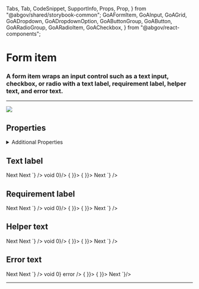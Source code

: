   Tabs,
  Tab,
  CodeSnippet,
  SupportInfo,
  Props,
  Prop,
} from "@abgov/shared/storybook-common";
  GoAFormItem,
  GoAInput,
  GoAGrid,
  GoADropdown,
  GoADropdownOption,
  GoAButtonGroup,
  GoAButton,
  GoARadioGroup,
  GoARadioItem,
  GoACheckbox,
} from "@abgov/react-components";

<Meta title="Utility/Form Item" />

# Form item

### A form item wraps an input control such as a text input, checkbox, or radio with a text label, requirement label, helper text, and error text.

---

![](.images/form_item_desc.png)

## Properties

<Props>
  <Prop
    name="label"
    type="string"
    description="Creates a label for a form item"
  />
  <Prop
    name="helpText"
    type="string"
    description="Help text displayed under the form field to provide an additional explanation"
  />
  <Prop
    name="error"
    type="string"
    description="Error text displayed under the form field. Leave blank to indicate valid field."
  />
  <Prop
    name="requirement"
    type="optional | required"
    description="Marks the field with optional/required label."
  />
</Props>

<details>
  <summary>Additional Properties</summary>
  <Props showTabs={true}>
    <Prop
      name="mt"
      type="none | 3xs | 2xs | xs | s | m | l | xl | 2xl | 3xl | 4xl"
      defaultValue="none"
      description="Top margin"
    />
    <Prop
      name="mr"
      type="none | 3xs | 2xs | xs | s | m | l | xl | 2xl | 3xl | 4xl"
      defaultValue="none"
      description="Right margin"
    />
    <Prop
      name="mb"
      type="none | 3xs | 2xs | xs | s | m | l | xl | 2xl | 3xl | 4xl"
      defaultValue="none"
      description="Bottom margin"
    />
    <Prop
      name="ml"
      type="none | 3xs | 2xs | xs | s | m | l | xl | 2xl | 3xl | 4xl"
      defaultValue="none"
      description="Left margin"
    />
  </Props>
</details>

## Text label

<Story name="Text label">
  <GoAFormItem label="First name">
    <GoAInput name="firstName" />
  </GoAFormItem>
  <div style={{ padding: "8px" }}></div>
  <GoAFormItem label="Checkbox Colors">
    <GoACheckbox name="colors" text="Red" value="red"></GoACheckbox>
    <GoACheckbox name="colors" text="Blue" value="blue"></GoACheckbox>
  </GoAFormItem>
  <div style={{ padding: "8px" }}></div>
  <GoAFormItem label="Radio Colors">
    <GoARadioGroup name="colors">
      <GoARadioItem name="colors" label="Red" value="red" />
      <GoARadioItem name="colors" label="Blue" value="blue" />
    </GoARadioGroup>
  </GoAFormItem>
  <div style={{ padding: "8px" }}></div>
  <GoAFormItem label="Dropdown Colors">
    <GoADropdown name="colors">
      <GoADropdownOption name="colors" value="red" label="Red" />
      <GoADropdownOption name="colors" value="green" label="Green" />
    </GoADropdown>
  </GoAFormItem>
  <div style={{ padding: "8px" }}></div>
  <GoAFormItem label="Button label">
    <GoAButtonGroup alignment="start">
      <GoAButton type="primary">Next</GoAButton>
    </GoAButtonGroup>
  </GoAFormItem>
</Story>

<Tabs>
  <Tab label="Web Component" hidden={true}>
    <CodeSnippet
      lang="html"
      code={`
      <goa-form-item label="First name">
        <goa-input name="firstName" />
      </goa-form-item>
      <goa-form-item label="Checkbox Colors">
        <goa-checkbox name="colors" text="Red" value="red"></goa-checkbox>
        <goa-checkbox name="colors" text="Blue" value="blue"></goa-checkbox>
      </goa-form-item>
      <goa-form-item label="Radio Colors">
        <goa-radio-group name="colors">
            <goa-radio-item name="colors" label="Red" value="red" />
            <goa-radio-item name="colors" label="Blue" value="blue" />
        </goa-radio-group>
      </goa-form-item>
      <goa-form-item label="Dropdown Colors">
        <goa-dropdown name="colors">
          <goa-dropdown-item name="colors" value="red" label="Red" />
          <goa-dropdown-item name="colors" value="green" label="Green" />
        </goa-dropdown>
      </goa-form-item>
      <goa-form-item label="Button label">
          <goa-button type="primary">Next</goa-button>
      </goa-form-item>
    `}
    />
  </Tab>
  <Tab label="Angular">
    <CodeSnippet
      lang="html"
      code={`
      <goa-form-item label="First name">
        <goa-input name="firstName"></goa-input>
      </goa-form-item>
      <goa-form-item label="Checkbox Colors">
        <goa-checkbox name="colors" text="Red" value="red"></goa-checkbox>
        <goa-checkbox name="colors" text="Blue" value="blue"></goa-checkbox>
      </goa-form-item>
      <goa-form-item label="Radio Colors">
        <goa-radio-group name="colors">
            <goa-radio-item name="colors" label="Red" value="red"></goa-radio-item>
            <goa-radio-item name="colors" label="Blue" value="blue"></goa-radio-item>
        </goa-radio-group>
      </goa-form-item>
      <goa-form-item label="Dropdown Colors">
        <goa-dropdown name="colors">
          <goa-dropdown-item name="colors" value="red" label="Red"></goa-dropdown-item>
          <goa-dropdown-item name="colors" value="green" label="Green"></goa-dropdown-item>
        </goa-dropdown>
      </goa-form-item>
      <goa-form-item label="Button label">
          <goa-button type="primary">Next</goa-button>
      </goa-form-item>
    `}
    />
  </Tab>
  <Tab label="React">
    <CodeSnippet
      lang="tsx"
      code={`
          <GoAFormItem label="First name">
            <GoAInput name="firstName" value="" onChange={() => void 0}/>
          </GoAFormItem>
          <GoAFormItem label="Checkbox Colors">
            <GoACheckbox name="colors" text="Red" value="red" checked={false}></GoACheckbox>
            <GoACheckbox name="colors" text="Blue" value="blue" checked={false}></GoACheckbox>
          </GoAFormItem>
          <GoAFormItem label="Radio Colors">
            <GoARadioGroup name="colors" onChange={() => { }}>
                <GoARadioItem name="colors" label="Red" value="red" />
                <GoARadioItem name="colors" label="Blue" value="blue" />
            </GoARadioGroup>
          </GoAFormItem>
          <GoAFormItem label="Dropdown Colors">
            <GoADropdown name="colors" error={false} value="" onChange={() => { }}>
              <GoADropdownOption name="colors" value="red" label="Red" />
              <GoADropdownOption name="colors" value="green" label="Green" />
            </GoADropdown>
          </GoAFormItem>
          <GoAFormItem label="Button label">
            <GoAButtonGroup alignment="start">
              <GoAButton type="primary">Next</GoAButton>
            </GoAButtonGroup>
          </GoAFormItem>
    `}
    />
  </Tab>
</Tabs>

## Requirement label

<Story name="Requirement label">
  <GoAFormItem label="First name" requirement="required">
    <GoAInput name="firstName" />
  </GoAFormItem>
  <div style={{ padding: "8px" }}></div>
  <GoAFormItem label="Checkbox Colors" requirement="optional">
    <GoACheckbox name="colors" text="Red" value="red"></GoACheckbox>
    <GoACheckbox name="colors" text="Blue" value="blue"></GoACheckbox>
  </GoAFormItem>
  <div style={{ padding: "8px" }}></div>
  <GoAFormItem label="Radio Colors" requirement="required">
    <GoARadioGroup name="colors">
      <GoARadioItem name="colors" label="Red" value="red" />
      <GoARadioItem name="colors" label="Blue" value="blue" />
    </GoARadioGroup>
  </GoAFormItem>
  <div style={{ padding: "8px" }}></div>
  <GoAFormItem label="Dropdown Colors" requirement="optional">
    <GoADropdown name="colors">
      <GoADropdownOption name="colors" value="red" label="Red" />
      <GoADropdownOption name="colors" value="green" label="Green" />
    </GoADropdown>
  </GoAFormItem>
  <div style={{ padding: "8px" }}></div>
  <GoAFormItem label="Button label" requirement="required">
    <GoAButtonGroup alignment="start">
      <GoAButton type="primary">Next</GoAButton>
    </GoAButtonGroup>
  </GoAFormItem>
</Story>

<Tabs>
  <Tab label="Web Component" hidden={true}>
    <CodeSnippet
      lang="html"
      code={`
      <goa-form-item label="First name" requirement="required">
        <goa-input name="firstName" />
      </goa-form-item>
      <goa-form-item label="Checkbox Colors" requirement="optional">
        <goa-checkbox name="colors" text="Red" value="red"></goa-checkbox>
        <goa-checkbox name="colors" text="Blue" value="blue"></goa-checkbox>
      </goa-form-item>
      <goa-form-item label="Radio Colors" requirement="required">
        <goa-radio-group name="colors">
            <goa-radio-item name="colors" label="Red" value="red" />
            <goa-radio-item name="colors" label="Blue" value="blue" />
        </goa-radio-group>
      </goa-form-item>
      <goa-form-item label="Dropdown Colors" requirement="optional">
        <goa-dropdown name="colors">
          <goa-dropdown-item name="colors" value="red" label="Red" />
          <goa-dropdown-item name="colors" value="green" label="Green" />
        </goa-dropdown>
      </goa-form-item>
      <goa-form-item label="Button label" requirement="required">
          <goa-button type="primary">Next</goa-button>
      </goa-form-item>
    `}
    />
  </Tab>
  <Tab label="Angular">
    <CodeSnippet
      lang="html"
      code={`
      <goa-form-item label="First name" requirement="required">
        <goa-input name="firstName"></goa-input>
      </goa-form-item>
      <goa-form-item label="Checkbox Colors" requirement="optional">
        <goa-checkbox name="colors" text="Red" value="red"></goa-checkbox>
        <goa-checkbox name="colors" text="Blue" value="blue"></goa-checkbox>
      </goa-form-item>
      <goa-form-item label="Radio Colors" requirement="required">
        <goa-radio-group name="colors">
            <goa-radio-item name="colors" label="Red" value="red"></goa-radio-item>
            <goa-radio-item name="colors" label="Blue" value="blue"></goa-radio-item>
        </goa-radio-group>
      </goa-form-item>
      <goa-form-item label="Dropdown Colors" requirement="optional">
        <goa-dropdown name="colors">
          <goa-dropdown-item name="colors" value="red" label="Red"></goa-dropdown-item>
          <goa-dropdown-item name="colors" value="green" label="Green"></goa-dropdown-item>
        </goa-dropdown>
      </goa-form-item>
      <goa-form-item label="Button label" requirement="required">
          <goa-button type="primary">Next</goa-button>
      </goa-form-item>
    `}
    />
  </Tab>
  <Tab label="React">
    <CodeSnippet
      lang="tsx"
      code={`
          <GoAFormItem label="First name" requirement="required">
            <GoAInput name="firstName" value="" onChange={() => void 0}/>
          </GoAFormItem>
          <GoAFormItem label="Checkbox Colors" requirement="optional">
            <GoACheckbox name="colors" text="Red" value="red" checked={false}></GoACheckbox>
            <GoACheckbox name="colors" text="Blue" value="blue" checked={false}></GoACheckbox>
          </GoAFormItem>
          <GoAFormItem label="Radio Colors" requirement="required">
            <GoARadioGroup name="colors" onChange={() => { }}>
                <GoARadioItem name="colors" label="Red" value="red" />
                <GoARadioItem name="colors" label="Blue" value="blue" />
            </GoARadioGroup>
          </GoAFormItem>
          <GoAFormItem label="Dropdown Colors" requirement="optional">
            <GoADropdown name="colors" error={false} value="" onChange={() => { }}>
              <GoADropdownOption name="colors" value="red" label="Red" />
              <GoADropdownOption name="colors" value="green" label="Green" />
            </GoADropdown>
          </GoAFormItem>
            <GoAFormItem label="Button label" requirement="required">
            <GoAButtonGroup alignment="start">
              <GoAButton type="primary">Next</GoAButton>
            </GoAButtonGroup>
          </GoAFormItem>
    `}
    />
  </Tab>
</Tabs>

## Helper text

<Story name="Help text">
  <GoAFormItem label="First name" helpText="Help text">
    <GoAInput name="firstName" />
  </GoAFormItem>
  <div style={{ padding: "8px" }}></div>
  <GoAFormItem label="Checkbox Colors" helpText="Select one option">
    <GoACheckbox name="colors" text="Red" value="red"></GoACheckbox>
    <GoACheckbox name="colors" text="Blue" value="blue"></GoACheckbox>
  </GoAFormItem>
  <div style={{ padding: "8px" }}></div>
  <GoAFormItem label="Radio Colors" helpText="Select one option">
    <GoARadioGroup name="colors">
      <GoARadioItem name="colors" label="Red" value="red" />
      <GoARadioItem name="colors" label="Blue" value="blue" />
    </GoARadioGroup>
  </GoAFormItem>
  <div style={{ padding: "8px" }}></div>
  <GoAFormItem label="Dropdown Colors" helpText="Select one option">
    <GoADropdown name="colors">
      <GoADropdownOption name="colors" value="red" label="Red" />
      <GoADropdownOption name="colors" value="green" label="Green" />
    </GoADropdown>
  </GoAFormItem>
  <div style={{ padding: "8px" }}></div>
  <GoAFormItem label="Button label" helpText="Click here for more">
    <GoAButtonGroup alignment="start">
      <GoAButton type="primary">Next</GoAButton>
    </GoAButtonGroup>
  </GoAFormItem>
</Story>

<Tabs>
  <Tab label="Web Component" hidden={true}>
    <CodeSnippet
      lang="html"
      code={`
      <goa-form-item label="First name" helpText="Help text">
        <goa-input name="firstName" />
      </goa-form-item>
      <goa-form-item label="Checkbox Colors" helpText="Select one option">
        <goa-checkbox name="colors" text="Red" value="red"></goa-checkbox>
        <goa-checkbox name="colors" text="Blue" value="blue"></goa-checkbox>
      </goa-form-item>
      <goa-form-item label="Radio Colors" helpText="Select one option">
        <goa-radio-group name="colors">
            <goa-radio-item name="colors" label="Red" value="red" />
            <goa-radio-item name="colors" label="Blue" value="blue" />
        </goa-radio-group>
      </goa-form-item>
      <goa-form-item label="Dropdown Colors" helpText="Select one option">
        <goa-dropdown name="colors">
          <goa-dropdown-item name="colors" value="red" label="Red" />
          <goa-dropdown-item name="colors" value="green" label="Green" />
        </goa-dropdown>
      </goa-form-item>
      <goa-form-item label="Button label" helpText="Click here for more">
          <goa-button type="primary">Next</goa-button>
      </goa-form-item>
    `}
    />
  </Tab>
  <Tab label="Angular">
    <CodeSnippet
      lang="html"
      code={`
      <goa-form-item label="First name" helpText="Help text">
        <goa-input name="firstName"></goa-input>
      </goa-form-item>
      <goa-form-item label="Checkbox Colors" helpText="Select one option">
        <goa-checkbox name="colors" text="Red" value="red"></goa-checkbox>
        <goa-checkbox name="colors" text="Blue" value="blue"></goa-checkbox>
      </goa-form-item>
      <goa-form-item label="Radio Colors" helpText="Select one option">
        <goa-radio-group name="colors">
            <goa-radio-item name="colors" label="Red" value="red"></goa-radio-item>
            <goa-radio-item name="colors" label="Blue" value="blue"></goa-radio-item>
        </goa-radio-group>
      </goa-form-item>
      <goa-form-item label="Dropdown Colors" helpText="Select one option">
        <goa-dropdown name="colors">
          <goa-dropdown-item name="colors" value="red" label="Red"></goa-dropdown-item>
          <goa-dropdown-item name="colors" value="green" label="Green"></goa-dropdown-item>
        </goa-dropdown>
      </goa-form-item>
      <goa-form-item label="Button label" helpText="Click here for more">
          <goa-button type="primary">Next</goa-button>
      </goa-form-item>
    `}
    />
  </Tab>
  <Tab label="React">
    <CodeSnippet
      lang="tsx"
      code={`
          <GoAFormItem label="First name" helpText="Help text">
            <GoAInput name="firstName" value="" onChange={() => void 0}/>
          </GoAFormItem>
          <GoAFormItem label="Checkbox Colors" helpText="Select one option">
            <GoACheckbox name="colors" text="Red" value="red" checked={false}></GoACheckbox>
            <GoACheckbox name="colors" text="Blue" value="blue" checked={false}></GoACheckbox>
          </GoAFormItem>
          <GoAFormItem label="Radio Colors" helpText="Select one option">
            <GoARadioGroup name="colors" onChange={() => { }}>
                <GoARadioItem name="colors" label="Red" value="red" />
                <GoARadioItem name="colors" label="Blue" value="blue" />
            </GoARadioGroup>
          </GoAFormItem>
          <GoAFormItem label="Dropdown Colors" helpText="Select one option">
            <GoADropdown name="colors" error={false} value="" onChange={() => { }}>
              <GoADropdownOption name="colors" value="red" label="Red" />
              <GoADropdownOption name="colors" value="green" label="Green" />
            </GoADropdown>
          </GoAFormItem>
            <GoAFormItem label="Button label" helpText="Click here for more">
            <GoAButtonGroup alignment="start">
              <GoAButton type="primary">Next</GoAButton>
            </GoAButtonGroup>
          </GoAFormItem>
    `}
    />
  </Tab>
</Tabs>

## Error text

<Story name="Error text">
  <GoAFormItem label="First name" error="First name is required">
    <GoAInput name="firstName" error />
  </GoAFormItem>
  <div style={{ padding: "8px" }}></div>
  <GoAFormItem label="Checkbox Colors" error="At least one option is required">
    <GoACheckbox name="colors" text="Red" value="red"></GoACheckbox>
    <GoACheckbox name="colors" text="Blue" value="blue"></GoACheckbox>
  </GoAFormItem>
  <div style={{ padding: "8px" }}></div>
  <GoAFormItem label="Radio Colors" error="At least one option is required">
    <GoARadioGroup name="colors">
      <GoARadioItem name="colors" label="Red" value="red" />
      <GoARadioItem name="colors" label="Blue" value="blue" />
    </GoARadioGroup>
  </GoAFormItem>
  <div style={{ padding: "8px" }}></div>
  <GoAFormItem label="Dropdown Colors" error="At least one option is required">
    <GoADropdown name="colors">
      <GoADropdownOption name="colors" value="red" label="Red" />
      <GoADropdownOption name="colors" value="green" label="Green" />
    </GoADropdown>
  </GoAFormItem>
  <div style={{ padding: "8px" }}></div>
  <GoAFormItem label="Button label" error="Click here for more">
    <GoAButtonGroup alignment="start">
      <GoAButton type="primary">Next</GoAButton>
    </GoAButtonGroup>
  </GoAFormItem>
</Story>

<Tabs>
  <Tab label="Web Component" hidden={true}>
    <CodeSnippet
      lang="html"
      code={`
        <!-- Error message should be a dynamic value -->
      <goa-form-item label="First name" error="First name is required">
        <goa-input name="firstName" error/>
      </goa-form-item>
      <goa-form-item label="Checkbox Colors" error="Select one option">
        <goa-checkbox name="colors" text="Red" value="red" checked={false}></goa-checkbox>
        <goa-checkbox name="colors" text="Blue" value="blue" checked={false}></goa-checkbox>
      </goa-form-item>
      <goa-form-item label="Radio Colors" error="Select one option">
        <goa-radio-group name="colors">
            <goa-radio-item name="colors" label="Red" value="red" />
            <goa-radio-item name="colors" label="Blue" value="blue" />
        </goa-radio-group>
      </goa-form-item>
      <goa-form-item label="Dropdown Colors" error="Select one option">
        <goa-dropdown name="colors">
          <goa-dropdown-item name="colors" value="red" label="Red" />
          <goa-dropdown-item name="colors" value="green" label="Green" />
        </goa-dropdown>
      </goa-form-item>
      <goa-form-item label="Button label" error="Click here for more">
          <goa-button type="primary">Next</goa-button>
      </goa-form-item>
      `}
    />
  </Tab>
  <Tab label="Angular">
    <CodeSnippet
      lang="html"
      code={`
      <goa-form-item label="First name" error="First name is required">
        <goa-input name="firstName" error></goa-input>
      </goa-form-item>
      <goa-form-item label="Checkbox Colors" error="Select one option">
        <goa-checkbox name="colors" text="Red" value="red"></goa-checkbox>
        <goa-checkbox name="colors" text="Blue" value="blue"></goa-checkbox>
      </goa-form-item>
      <goa-form-item label="Radio Colors" error="Select one option">
        <goa-radio-group name="colors">
            <goa-radio-item name="colors" label="Red" value="red"></goa-radio-item>
            <goa-radio-item name="colors" label="Blue" value="blue"></goa-radio-item>
        </goa-radio-group>
      </goa-form-item>
      <goa-form-item label="Dropdown Colors" error="Select one option">
        <goa-dropdown name="colors">
          <goa-dropdown-item name="colors" value="red" label="Red"></goa-dropdown-item>
          <goa-dropdown-item name="colors" value="green" label="Green"></goa-dropdown-item>
        </goa-dropdown>
      </goa-form-item>
      <goa-form-item label="Button label" error="Click here for more">
          <goa-button type="primary">Next</goa-button>
      </goa-form-item>
      `}
    />
  </Tab>
  <Tab label="React">
    <CodeSnippet
      lang="tsx"
      code={`
        <GoAFormItem label="First name" error="First name is required">
          <GoAInput name="firstName" value="" onChange={() => void 0} error />
        </GoAFormItem>
        <GoAFormItem label="Checkbox Colors" error="At least one option is required">
          <GoACheckbox name="colors" text="Red" value="red" checked={false}></GoACheckbox>
          <GoACheckbox name="colors" text="Blue" value="blue" checked={false}></GoACheckbox>
        </GoAFormItem>
        <GoAFormItem label="Radio Colors" error="At least one option is required">
          <GoARadioGroup name="colors" onChange={() => { }}>
              <GoARadioItem name="colors" label="Red" value="red" />
              <GoARadioItem name="colors" label="Blue" value="blue" />
          </GoARadioGroup>
        </GoAFormItem>
        <GoAFormItem label="Dropdown Colors" error="At least one option is required">
          <GoADropdown name="colors" error={false} value="" onChange={() => { }}>
            <GoADropdownOption name="colors" value="red" label="Red" />
            <GoADropdownOption name="colors" value="green" label="Green" />
          </GoADropdown>
        </GoAFormItem>
          <GoAFormItem label="Button label" error="Click here for more">
          <GoAButtonGroup alignment="start">
            <GoAButton type="primary">Next</GoAButton>
          </GoAButtonGroup>
        </GoAFormItem>
      `}/>
  </Tab>
</Tabs>

---

<SupportInfo />
